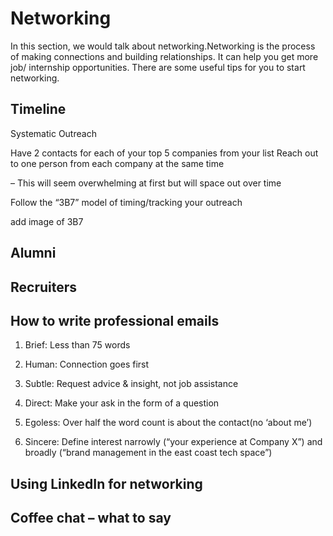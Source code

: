 # Networking

In this section, we would talk about networking.Networking is the process of making connections and building relationships. It can help you get more job/ internship opportunities. There are some useful tips for you to start networking.

## Timeline

Systematic Outreach

Have 2 contacts for each of your top 5 companies from your list
Reach out to one person from each company at the same time

– This will seem overwhelming at first but will space out over time

Follow the “3B7” model of timing/tracking your outreach

add image of 3B7

## Alumni

## Recruiters

## How to write professional emails

1. Brief: Less than 75 words

2. Human: Connection goes first

3. Subtle: Request advice & insight, not job assistance

4. Direct: Make your ask in the form of a question

5. Egoless: Over half the word count is about the contact(no ‘about me’)

6. Sincere: Define interest narrowly (“your experience at Company X”) and broadly (“brand management in
the east coast tech space”)

## Using LinkedIn for networking 

## Coffee chat – what to say